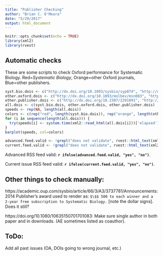 ```yaml
---
title: "Publisher Checking"
author: "Brian C. O'Meara"
date: "5/29/2017"
output: html_document
---
```


```r
knitr::opts_chunk$set(echo = TRUE)
library(xml2)
library(rvest)
```

## Automatic checks

These are some scripts to check Oxford performance for Systematic Biology. Red=*Systematic Biology*, Orange=other Oxford journals, Blue=other publishers.

```r
syst.bio.dois <- c("http://dx.doi.org/10.1093/sysbio/syp074", "http://dx.doi.org/10.1080/10635150390235520", "http://dx.doi.org/10.1093/sysbio/42.3.265")
other.oxford.dois <- c("http://dx.doi.org/10.1093/molbev/msn083", "http://dx.doi.org/10.1093/nar/gkp370")
other.publisher.dois <- c("http://dx.doi.org/10.2307/2291091", "http://dx.doi.org/10.1086/590395", "http://dx.doi.org/10.1086/418300", "http://dx.doi.org/10.1086/382734")
all.dois <- c(syst.bio.dois, other.oxford.dois, other.publisher.dois)
speeds <- rep(NA, length(all.dois))
colors <- c(rep("red", length(syst.bio.dois)), rep("orange", length(other.oxford.dois)), rep("blue", length(other.publisher.dois)))
for (i in sequence(length(all.dois))) {
  try(speeds[i] <- system.time(xml2::read_html(all.dois[i]))['elapsed'] )
}
barplot(speeds, col=colors)
```



```r
advanced.feed.valid <- !grepl("does not validate", rvest::html_text(xml2::read_html("https://www.feedvalidator.org/check.cgi?url=https%3A%2F%2Facademic.oup.com%2Frss%2Fsite_5349%2FadvanceAccess_3215.xml")))
current.feed.valid <- !grepl("does not validate", rvest::html_text(xml2::read_html("https://www.feedvalidator.org/check.cgi?url=https%3A%2F%2Facademic.oup.com%2Frss%2Fsite_5349%2F3215.xml")))
```

Advanced RSS feed valid:  **`r ifelse(advanced.feed.valid, "yes", "no")`**.

Current issue RSS feed valid: **`r ifelse(current.feed.valid, "yes", "no")`**.


## Other things to check manually:

https://academic.oup.com/sysbio/article/66/3/A3/3737781/Announcements: 2014 Publisher's award used to render as: `$\$$ 500 to each winner and a 2-year free subscription to Systematic Biology.` [note the dollar signs]. Does it still?

https://doi.org/10.1080/10635150701701083: Make sure single author in both paper and in downloads. (AE sometimes listed as coauthor).

## ToDo:

Add all past issues (OA, DOIs going to wrong journal, etc.)

